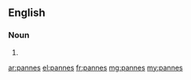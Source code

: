 ==English==

===Noun===
{{head|en|noun plural form}}

# {{plural of|panne|lang=en}}

[[ar:pannes]]
[[el:pannes]]
[[fr:pannes]]
[[mg:pannes]]
[[my:pannes]]